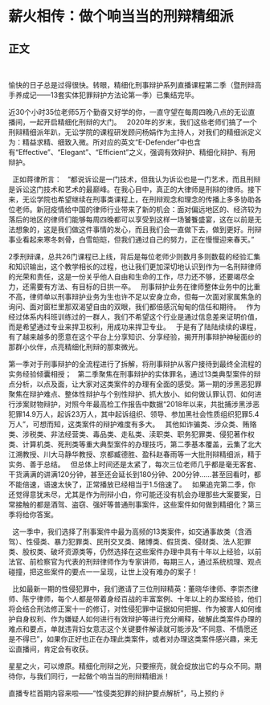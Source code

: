 # 薪火相传：做个响当当的刑辩精细派
## 正文
 


愉快的日子总是过得很快。转眼，精细化刑事辩护系列直播课程第二季（暨刑辩高手养成记——13套实体犯罪辩护方法论第一季）已集结完毕。

近30个小时35位老师5万个勤奋又好学的你，一直守望在每周四晚八点的无讼直播间，一起开启精细化刑辩的大门。
 
2020年的岁末，我们这些老师们搞了一个刑辩精细派年趴，无讼学院的课程研发顾问杨娟作为主持人，对我们的精细派定义为：精益求精、细致入微。所对应的英文“E-Defender”中也含有“Effective”、“Elegant”、“Efficient”之义，强调有效辩护、精细化辩护、有用辩护。
 

 
正如蒋律所言：
 
“都说诉讼是一门技术，但我认为诉讼也是一门艺术，而且刑辩是诉讼这门技术和艺术的最巅峰。在我心目中，真正的大律师是刑辩的律师。接下来，无讼学院也希望继续在刑事类课程上，在刑辩观念和理念的传播上多多协助各位老师。新冠疫情给中国的律师行业带来了新的机会：面对偏远地区的、经济较为落后的地区的律师们能够每周四晚都可以享受到这样一场饕餮盛宴，这在以前是无法想象的，这是我们做这件事情的发心，而且我们会一直做下去，做到更好。刑辩事业看起来寒冬刺骨，白雪皑皑，但我们通过自己的努力，正在慢慢迎来春天。”

2季刑辩课，总共26门课程已上线，背后是每位老师少则数月多则数载的经验汇集和知识输出，这个教学相长的过程，也让我们更加深切地认识到作为一名刑辩律师的光荣和责任，这是一份关乎他人自由和生命的工作，尽力还不够，还要竭尽全力，还需要有方法、有目标的日拱一卒。
 
刑事辩护业务在律师整体业务中的比重不高，律师单以刑事辩护业务为生也许不足以安身立命，但每一次面对家属焦急的询问、面对窗栏里那双渴望自由的双眼，我们都倍感沉甸甸的信任和期待。
 
作为经过体系内科班训练过的一群人，我们不希望这个行业是通过信息差来证明价值，而是希望通过专业来捍卫权利，用成功来捍卫专业。
 
于是有了陆陆续续的课程，有了越来越多的愿意在这个平台上分享知识、分享经验，揭开刑事辩护神秘面纱的那群小伙伴，点亮精细化刑辩的那束微光。

第一季对于刑事辩护的全流程进行了拆解，将刑事辩护从客户接待到最终全流程的实务经验倾囊相授；
 
第二季聚焦在刑事辩护的实体罪名，通过13类典型案件的辩点分析，以点及面，让大家对这类案件的办理有全面的感受。第一期的涉黑恶犯罪聚焦在辩护难点、整体性辩护与个别性辩护、抓大放小、如何做认罪认罚、如何进行涉案财物辩护，对照今年最高检工作报告中数据“2018年以来，共批捕涉黑涉恶犯罪14.9万人，起诉23万人，其中起诉组织、领导、参加黑社会性质组织犯罪5.4万人”，可想而知，这类案件的辩护难度有多大。
 
其他如诈骗类、涉众类、贿赂类、涉税类、非法经营类、毒品类、走私类、渎职类、职务犯罪类、侵犯著作权类、计算机类、死刑类等重大典型案件的办理技巧，第二季基本覆盖，云集了北大江溯教授、川大马静华教授、京都臧德胜、盈科赵春雨等一大批刑辩精细派，精于实务、善于总结。
 
但总体上时间还是太紧了，每次三位老师几乎都是毫无客套、干货满满的讲满120分钟，甚至还会延长到180分钟、200分钟......甚至回看时，都不能倍速，语速太快了，正常播放已经相当于1.5倍速了。
 
如果追完第二季，你还觉得意犹未尽，尤其是作为刑辩小白，你可能还没有机会办理那些大案要案，日常接触的都是酒驾、盗窃、强奸等普通刑事案件，这些案件如何做到精细化？第三季将给你答案。
 

 
这一季中，我们选择了刑事案件中最为高频的13类案件，如交通事故类（含酒驾）、性侵类、暴力犯罪类、民刑交叉类、赌博类、假货类、侵财类、法人犯罪类、股权类、破坏资源类等，仍然选择在这些案件办理中具有十年以上经验，以前法官、前检察官为代表的刑辩律师作为专家讲师，每期三人，通过系统梳理、观点碰撞，把这些案件的要点一一呈现，让世上没有难办的案子！
 

 
比如最新一期的性侵犯罪中，我们邀请了三位刑辩精英：董晓华律师、李崇杰律师、陈宁律师，每个人都是带着身经百战的丰富案例、十年以上的办案经验，他们将会结合刑法修正案十一的修订，对性侵犯罪中证据如何把握、作为被害人如何维护自身权利、作为嫌疑人如何进行有效辩护等进行充分阐释，破解此类案件办理的难点和要点，单就违背妇女意志这个关键要件解读就可能涉及“不同意、不情愿还是不得已”，如果你正好也正在办理此类案件，或者对办理这类案件感兴趣，来无讼直播间，肯定会有收获。

星星之火，可以燎原。精细化刑辩之光，只要擦亮，就会绽放出它的与众不同。期待你，与我们同行，一起做个响当当的刑辩精细派！

直播专栏首期内容来啦——“性侵类犯罪的辩护要点解析”，马上预约☟
 

